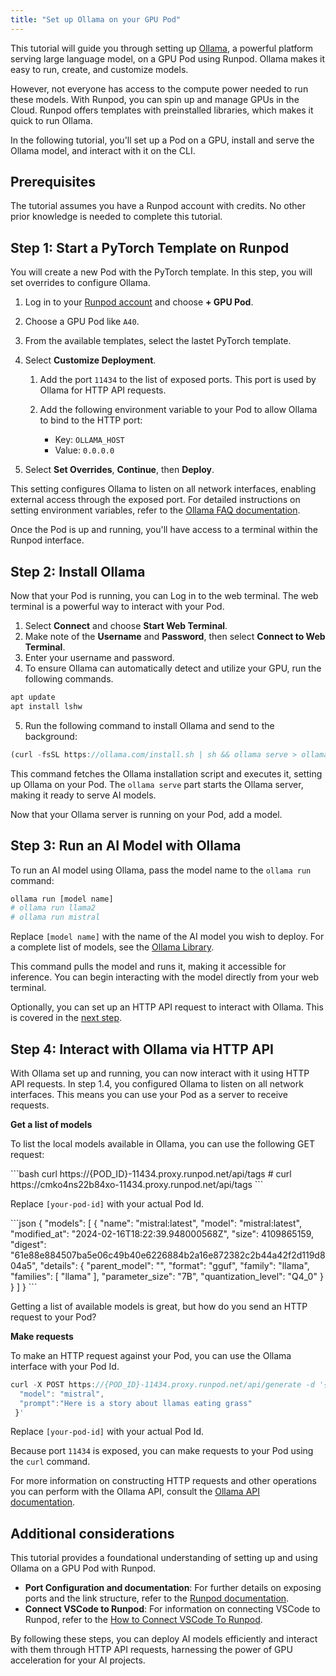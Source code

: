 ```yaml
---
title: "Set up Ollama on your GPU Pod"
---
```


This tutorial will guide you through setting up [Ollama](https://ollama.com), a powerful platform serving large language model, on a GPU Pod using Runpod. Ollama makes it easy to run, create, and customize models.

However, not everyone has access to the compute power needed to run these models. With Runpod, you can spin up and manage GPUs in the Cloud. Runpod offers templates with preinstalled libraries, which makes it quick to run Ollama.

In the following tutorial, you'll set up a Pod on a GPU, install and serve the Ollama model, and interact with it on the CLI.

## Prerequisites

The tutorial assumes you have a Runpod account with credits. No other prior knowledge is needed to complete this tutorial.

## Step 1: Start a PyTorch Template on Runpod

You will create a new Pod with the PyTorch template. In this step, you will set overrides to configure Ollama.

1. Log in to your [Runpod account](https://www.console.runpod.io/pods) and choose **+ GPU Pod**.

2. Choose a GPU Pod like `A40`.

3. From the available templates, select the lastet PyTorch template.

4. Select **Customize Deployment**.

   1. Add the port `11434` to the list of exposed ports. This port is used by Ollama for HTTP API requests.

   2. Add the following environment variable to your Pod to allow Ollama to bind to the HTTP port:

      * Key: `OLLAMA_HOST`
      * Value: `0.0.0.0`

5. Select **Set Overrides**, **Continue**, then **Deploy**.

This setting configures Ollama to listen on all network interfaces, enabling external access through the exposed port. For detailed instructions on setting environment variables, refer to the [Ollama FAQ documentation](https://github.com/ollama/ollama/blob/main/docs/faq.md#setting-environment-variables-on-linux).

Once the Pod is up and running, you'll have access to a terminal within the Runpod interface.

## Step 2: Install Ollama

Now that your Pod is running, you can Log in to the web terminal. The web terminal is a powerful way to interact with your Pod.

1. Select **Connect** and choose **Start Web Terminal**.
2. Make note of the **Username** and **Password**, then select **Connect to Web Terminal**.
3. Enter your username and password.
4. To ensure Ollama can automatically detect and utilize your GPU, run the following commands.

```bash
apt update
apt install lshw
```

5. Run the following command to install Ollama and send to the background:

```javascript
(curl -fsSL https://ollama.com/install.sh | sh && ollama serve > ollama.log 2>&1) &
```

This command fetches the Ollama installation script and executes it, setting up Ollama on your Pod. The `ollama serve` part starts the Ollama server, making it ready to serve AI models.

Now that your Ollama server is running on your Pod, add a model.

## Step 3: Run an AI Model with Ollama

To run an AI model using Ollama, pass the model name to the `ollama run` command:

```bash
ollama run [model name]
# ollama run llama2
# ollama run mistral
```

Replace `[model name]` with the name of the AI model you wish to deploy. For a complete list of models, see the [Ollama Library](https://ollama.com/library).

This command pulls the model and runs it, making it accessible for inference. You can begin interacting with the model directly from your web terminal.

Optionally, you can set up an HTTP API request to interact with Ollama. This is covered in the [next step](#step-4-interact-with-ollama-via-http-api).

## Step 4: Interact with Ollama via HTTP API

With Ollama set up and running, you can now interact with it using HTTP API requests. In step 1.4, you configured Ollama to listen on all network interfaces. This means you can use your Pod as a server to receive requests.

**Get a list of models**

To list the local models available in Ollama, you can use the following GET request:

<Tabs>
<Tab title="cURl">
```bash
curl https://{POD_ID}-11434.proxy.runpod.net/api/tags
# curl https://cmko4ns22b84xo-11434.proxy.runpod.net/api/tags
```

Replace `[your-pod-id]` with your actual Pod Id.

</Tab>

<Tab title="Output">
```json
{
  "models": [
    {
      "name": "mistral:latest",
      "model": "mistral:latest",
      "modified_at": "2024-02-16T18:22:39.948000568Z",
      "size": 4109865159,
      "digest": "61e88e884507ba5e06c49b40e6226884b2a16e872382c2b44a42f2d119d804a5",
      "details": {
        "parent_model": "",
        "format": "gguf",
        "family": "llama",
        "families": [
          "llama"
        ],
        "parameter_size": "7B",
        "quantization_level": "Q4_0"
      }
    }
  ]
}
```

</Tab>

</Tabs>

Getting a list of available models is great, but how do you send an HTTP request to your Pod?

**Make requests**

To make an HTTP request against your Pod, you can use the Ollama interface with your Pod Id.

```javascript
curl -X POST https://{POD_ID}-11434.proxy.runpod.net/api/generate -d '{
  "model": "mistral",
  "prompt":"Here is a story about llamas eating grass"
 }'
```

Replace `[your-pod-id]` with your actual Pod Id.

Because port `11434` is exposed, you can make requests to your Pod using the `curl` command.

For more information on constructing HTTP requests and other operations you can perform with the Ollama API, consult the [Ollama API documentation](https://github.com/ollama/ollama/blob/main/docs/api.md).

## Additional considerations

This tutorial provides a foundational understanding of setting up and using Ollama on a GPU Pod with Runpod.

* **Port Configuration and documentation**: For further details on exposing ports and the link structure, refer to the [Runpod documentation](/pods/configuration/expose-ports).
* **Connect VSCode to Runpod**: For information on connecting VSCode to Runpod, refer to the [How to Connect VSCode To Runpod](https://blog.runpod.io/how-to-connect-vscode-to-runpod/).

By following these steps, you can deploy AI models efficiently and interact with them through HTTP API requests, harnessing the power of GPU acceleration for your AI projects.
